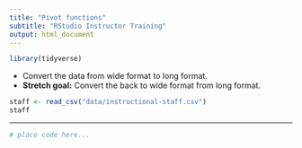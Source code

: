 ```yaml
---
title: "Pivot functions"
subtitle: "RStudio Instructor Training"
output: html_document
---
```


```r
library(tidyverse)
```

- Convert the data from wide format to long format.
- **Stretch goal:** Convert the back to wide format from long format.

```r
staff <- read_csv("data/instructional-staff.csv")
staff
```

---

```r
# place code here...
```